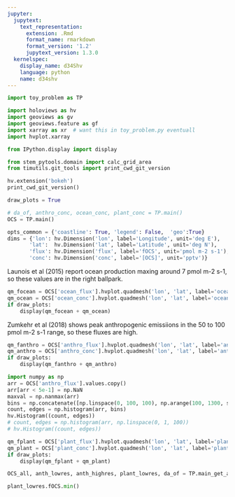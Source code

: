 ```yaml
---
jupyter:
  jupytext:
    text_representation:
      extension: .Rmd
      format_name: rmarkdown
      format_version: '1.2'
      jupytext_version: 1.3.0
  kernelspec:
    display_name: d34Shv
    language: python
    name: d34shv
---
```


```python
import toy_problem as TP

import holoviews as hv
import geoviews as gv
import geoviews.feature as gf
import xarray as xr  # want this in toy_problem.py eventuall
import hvplot.xarray

from IPython.display import display

from stem_pytools.domain import calc_grid_area
from timutils.git_tools import print_cwd_git_version
```

```python
hv.extension('bokeh')
print_cwd_git_version()
```

```python
draw_plots = True
```

```python
# da_of, anthro_conc, ocean_conc, plant_conc = TP.main()
OCS = TP.main()
```

```python
opts_common = {'coastline': True, 'legend': False,  'geo':True}
dims = {'lon': hv.Dimension('lon', label='Longitude', unit='deg E'),
       'lat':  hv.Dimension('lat', label='Latitude', unit='deg N'),
       'flux': hv.Dimension('flux', label='fOCS', unit='pmol m-2 s-1'),
       'conc': hv.Dimension('conc', label='[OCS]', unit='pptv')}
```

Launois et al (2015) report ocean production maxing around 7 pmol m-2 s-1, so these values are in the right ballpark.

```python
qm_focean = OCS['ocean_flux'].hvplot.quadmesh('lon', 'lat', label='ocean fOCS', clabel='pmol m-2 s-1', **opts_common)
qm_ocean = OCS['ocean_conc'].hvplot.quadmesh('lon', 'lat', label='ocean [OCS]', clabel='pptv', **opts_common)
if draw_plots:
    display(qm_focean + qm_ocean)
```

Zumkehr et al (2018) shows peak anthropogenic emissiions in the 50 to 100 pmol m-2 s-1 range, so these fluxes are high.

```python
qm_fanthro = OCS['anthro_flux'].hvplot.quadmesh('lon', 'lat', label='anthro fOCS', clim=(0, 100), **opts_common)
qm_anthro = OCS['anthro_conc'].hvplot.quadmesh('lon', 'lat', label='anthro [OCS]', **opts_common)
if draw_plots:
    display(qm_fanthro + qm_anthro)
```

```python
import numpy as np
arr = OCS['anthro_flux'].values.copy()
arr[arr < 5e-1] = np.NaN
maxval = np.nanmax(arr)
bins = np.concatenate([np.linspace(0, 100, 100), np.arange(100, 1300, step=100)])
count, edges = np.histogram(arr, bins)
hv.Histogram((count, edges))
# count, edges = np.histogram(arr, np.linspace(0, 1, 100))
# hv.Histogram((count, edges))
```

```python
qm_fplant = OCS['plant_flux'].hvplot.quadmesh('lon', 'lat', label='plant fOCS', **opts_common)
qm_plant = OCS['plant_conc'].hvplot.quadmesh('lon', 'lat', label='plant [OCS]', **opts_common)                                            
if draw_plots:
    display(qm_fplant + qm_plant)
```

```python
OCS_all, anth_lowres, anth_highres, plant_lowres, da_of = TP.main_get_all_data()
```

```python
plant_lowres.fOCS.min()
```
